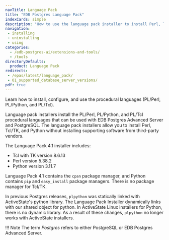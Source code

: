 ```yaml
---
navTitle: Language Pack
title: "EDB Postgres Language Pack"
indexCards: simple
description: "How to use the language pack installer to install Perl, Tcl/TK, and Python without installing supporting software from third-party vendors"
navigation:
 - installing
 - uninstalling
 - using
categories:
  - /edb-postgres-ai/extensions-and-tools/
  - /tools
directoryDefaults:
  product: Language Pack
redirects:
 - /epas/latest/language_pack/
 - 01_supported_database_server_versions/
pdf: true
---
```


Learn how to install, configure, and use the procedural languages (PL/Perl, PL/Python, and PL/Tcl).

Language pack installers install the PL/Perl, PL/Python, and PL/Tcl procedural languages that can be used with EDB Postgres Advanced Server and PostgreSQL. The language pack installers allow you to install Perl, Tcl/TK, and Python without installing supporting software from third-party vendors.

The Language Pack 4.1 installer includes:

-   Tcl with TK version 8.6.13
-   Perl version 5.38.2
-   Python version 3.11.7

Language Pack 4.1 contains the `cpan` package manager, and Python contains `pip` and `easy_install` package managers. There is no package manager for Tcl/TK.

In previous Postgres releases, `plpython` was statically linked with ActiveState's python library. The Language Pack Installer dynamically links with our shared object for python. In ActiveState Linux installers for Python, there is no dynamic library. As a result of these changes, `plpython` no longer works with ActiveState installers.

!!! Note
    The term *Postgres* refers to either PostgreSQL or EDB Postgres Advanced Server.
